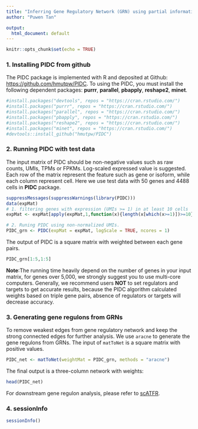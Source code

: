 ---
title: "Inferring Gene Regulatory Network (GRN) using partial information decomposition and context (PIDC)"
author: "Puwen Tan"

output:
  html_document: default
---

```{r setup, include=FALSE}
knitr::opts_chunk$set(echo = TRUE)
```

### 1. Installing PIDC from github

The PIDC package is implemented with R and deposited at Github: <https://github.com/hmutpw/PIDC>. To using the PIDC, you must install the following dependent packages: **purrr**, **parallel**, **pbapply**, **reshape2**, **minet**.

```{r}
#install.packages("devtools", repos = "https://cran.rstudio.com/")
#install.packages("purrr", repos = "https://cran.rstudio.com/")
#install.packages("parallel", repos = "https://cran.rstudio.com/")
#install.packages("pbapply", repos = "https://cran.rstudio.com/")
#install.packages("reshape2", repos = "https://cran.rstudio.com/")
#install.packages("minet", repos = "https://cran.rstudio.com/")
#devtools::install_github("hmutpw/PIDC")
```

### 2. Running PIDC with test data

The input matrix of PIDC should be non-negative values such as raw counts, UMIs, TPMs or FPKMs. Log-scaled expressed value is suggested. Each row of the matrix represent the feature such as gene or isoform, while each column represent cell. Here we use test data with 50 genes and 4488 cells in **PIDC** package.

```{r}
suppressMessages(suppressWarnings(library(PIDC)))
data(expMat)
# 1. filtering genes with expression (UMIs >= 1) in at least 10 cells
expMat <- expMat[apply(expMat,1,function(x){length(x[which(x>=1)])>=10}),]

# 2. Runing PIDC using non-normalized UMIs.
PIDC_grn <- PIDC(expMat = expMat, logScale = TRUE, ncores = 1)
```

The output of PIDC is a square matrix with weighted between each gene pairs.

```{r}
PIDC_grn[1:5,1:5]
```

**Note**:The running time heavily depend on the number of genes in your input matrix, for genes over 5,000, we strongly suggest you to use multi-core computers. Generally, we recommend users **NOT** to set regulators and targets to get accurate results, because the PIDC algorithm calculated weights based on triple gene pairs, absence of regulators or targets will decrease accuracy.

### 3. Generating gene regulons from GRNs

To remove weakest edges from gene regulatory network and keep the strong connected edges for further analysis. We use `aracne` to generate the gene regulons from GRNs. The input of `matToNet` is a square matrix with positive values.

```{r}
PIDC_net <- matToNet(weightMat = PIDC_grn, methods = "aracne")
```

The final output is a three-column network with weights:

```{r}
head(PIDC_net)
```
For downstream gene regulon analysis, please refer to [scATFR](https://github.com/hmutpw/scATFR).

### 4. sessionInfo

```{r}
sessionInfo()
```
